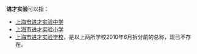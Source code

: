 '''进才实验'''可以指：
* [[上海市进才实验中学|上海市进才实验中学]]
* [[上海市进才实验小学|上海市进才实验小学]]
* [[上海市进才实验学校|上海市进才实验学校]]，是以上两所学校2010年6月拆分前的总称，现已不存在。
{{Disambig}}